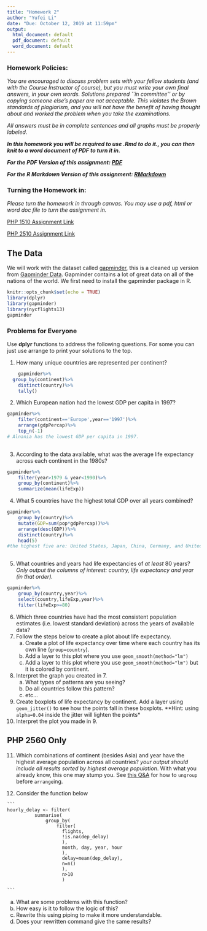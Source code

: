 ```yaml
---
title: "Homework 2"
author: "Yufei Li"
date: "Due: October 12, 2019 at 11:59pm"
output:
  html_document: default
  pdf_document: default
  word_document: default
---
```



<style type="text/css">
.table {

    width: 80%;
    margin-left:10%; 
    margin-right:10%;
}
</style>

### Homework Policies:

*You are encouraged to discuss problem sets with your fellow students (and with the Course Instructor of course), but you must write your own final answers, in your own words. Solutions prepared ``in committee'' or by copying someone else's paper are not acceptable.  This violates the Brown standards of plagiarism, and you will not have the benefit of having thought about and worked the problem when you take the examinations.*

*All answers must be in complete sentences and all graphs must be properly labeled.*

***In this homework you will be required to use .Rmd to do it., you can then knit to a word document of PDF to turn it in.***

***For the PDF Version of this assignment: [PDF](https://raw.githubusercontent.com/php-1510-2510/php-1510-2510.github.io/master/homework/hw2.pdf)***

***For the R Markdown Version of this assignment: [RMarkdown](https://raw.githubusercontent.com/php-1510-2510/php-1510-2510.github.io/master/homework/hw2.Rmd)***

### Turning the Homework in:

*Please turn the homework in through canvas. You may use a pdf, html or word doc file to turn the assignment in.*

[PHP 1510 Assignment Link](https://canvas.brown.edu/courses/1078851/assignments/7744738)

[PHP 2510 Assignment Link](https://canvas.brown.edu/courses/1078852/assignments/7744739)


## The Data



We will work with the dataset called [gapminder](https://github.com/jennybc/gapminder), this is a cleaned up version from [Gapminder Data](http://www.gapminder.org/data/). Gapminder contains a lot of great data on all of the nations of the world. We first need to install the gapminder package in R. 

```r
knitr::opts_chunk$set(echo = TRUE)
library(dplyr)
library(gapminder)
library(nycflights13)
gapminder
```



### Problems for Everyone


Use **dplyr** functions to address the following questions. For some you can just use arrange to print your solutions to the top. 

1. How many unique countries are represented per continent?
```r
    gapminder%>%
  group_by(continent)%>%
    distinct(country)%>%
    tally()

```

2. Which European nation had the lowest GDP per capita in 1997? 
```r
gapminder%>%
    filter(continent=='Europe',year=='1997')%>%
    arrange(gdpPercap)%>%
    top_n(-1)
# Alnania has the lowest GDP per capita in 1997.
    
```

3. According to the data available, what was the average life expectancy across each continent in the 1980s?
```r
gapminder%>%
    filter(year>1979 & year<1990)%>%
    group_by(continent)%>%
    summarize(mean(lifeExp))
```

4. What 5 countries have the highest total GDP over all years combined?
```r
gapminder%>%
    group_by(country)%>%
    mutate(GDP=sum(pop*gdpPercap))%>%
    arrange(desc(GDP))%>%
    distinct(country)%>%
    head(5)
#the highest five are: United States, Japan, China, Germany, and United Kingdom
    
```

5. What countries and years had life expectancies of _at least_ 80 years? *Only output the columns of interest: country, life expectancy and year (in that order).*
```r
gapminder%>%
    group_by(country,year)%>%
    select(country,lifeExp,year)%>%
    filter(lifeExp>=80)
```

6. Which three countries have had the most consistent population estimates (i.e. lowest standard deviation) across the years of available data? 
7. Follow the steps below to create a plot about life expectancy.  
    a. Create a plot of life expectancy over time where each country has its own line (`group=country`).  
    b. Add a layer to this plot where you use `geom_smooth(method="lm")`
    c. Add a layer to this plot where you use `geom_smooth(method="lm")` but it is colored by continent. 
8. Interpret the graph you created in 7. 
    a. What types of patterns are you seeing? 
    b. Do all countries follow this pattern? 
    c. etc...
9. Create boxplots of life expectancy by continent. Add a layer using `geom_jitter()` to see how the points fall in these boxplots. **Hint: using `alpha=0.04` inside the jitter will lighten the points*
10. Interpret the plot you made in 9. 

## PHP 2560 Only

11. Which combinations of continent (besides Asia) and year have the highest average population across all countries? *your output should include all results sorted by highest average population*. With what you already know, this one may stump you. See [this Q&A](http://stackoverflow.com/q/27207963/654296) for how to `ungroup` before `arrange`ing. 

12.  Consider the function below

    ```
    hourly_delay <- filter(
              summarise(
                  group_by(
                      filter(
                        flights, 
                        !is.na(dep_delay)
                        ),
                        month, day, year, hour
                        ),
                        delay=mean(dep_delay),
                        n=n()
                        ),
                        n>10
                        )
                                          
    ```


  a. What are some problems with this function? 
  b. How easy is it to follow the logic of this? 
  c. Rewrite this using piping to make it more understandable. 
  d. Does your rewritten command give the same results? 
  


